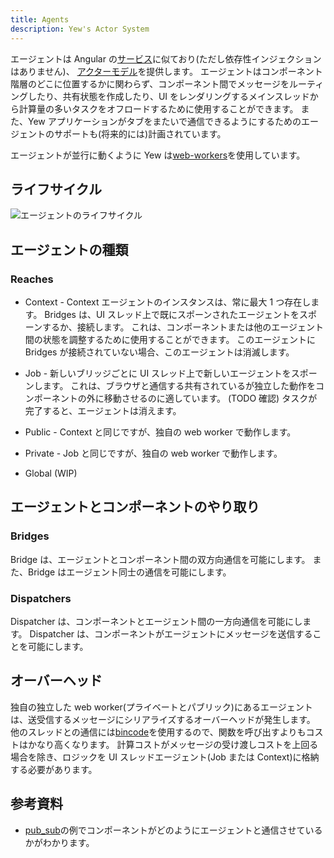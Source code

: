 ```yaml
---
title: Agents
description: Yew's Actor System
---
```


エージェントは Angular の[サービス](https://angular.io/guide/architecture-services)に似ており\(ただし依存性インジェクションはありません\)、
[アクターモデル](https://en.wikipedia.org/wiki/Actor_model)を提供します。
エージェントはコンポーネント階層のどこに位置するかに関わらず、コンポーネント間でメッセージをルーティングしたり、共有状態を作成したり、UI をレンダリングするメインスレッドから計算量の多いタスクをオフロードするために使用することができます。
また、Yew アプリケーションがタブをまたいで通信できるようにするためのエージェントのサポートも\(将来的には\)計画されています。

エージェントが並行に動くように Yew は[web-workers](https://developer.mozilla.org/en-US/docs/Web/API/Web_Workers_API/Using_web_workers)を使用しています。

## ライフサイクル

![エージェントのライフサイクル](https://user-images.githubusercontent.com/42674621/79125224-b6481d80-7d95-11ea-8e6a-ab9b52d1d8ac.png)

## エージェントの種類

### Reaches

-   Context - Context エージェントのインスタンスは、常に最大 1 つ存在します。
    Bridges は、UI スレッド上で既にスポーンされたエージェントをスポーンするか、接続します。
    これは、コンポーネントまたは他のエージェント間の状態を調整するために使用することができます。
    このエージェントに Bridges が接続されていない場合、このエージェントは消滅します。

-   Job - 新しいブリッジごとに UI スレッド上で新しいエージェントをスポーンします。
    これは、ブラウザと通信する共有されているが独立した動作をコンポーネントの外に移動させるのに適しています。
    (TODO 確認) タスクが完了すると、エージェントは消えます。

-   Public - Context と同じですが、独自の web worker で動作します。

-   Private - Job と同じですが、独自の web worker で動作します。

-   Global \(WIP\)

## エージェントとコンポーネントのやり取り

### Bridges

Bridge は、エージェントとコンポーネント間の双方向通信を可能にします。
また、Bridge はエージェント同士の通信を可能にします。

### Dispatchers

Dispatcher は、コンポーネントとエージェント間の一方向通信を可能にします。
Dispatcher は、コンポーネントがエージェントにメッセージを送信することを可能にします。

## オーバーヘッド

独自の独立した web worker(プライベートとパブリック)にあるエージェントは、送受信するメッセージにシリアライズするオーバーヘッドが発生します。
他のスレッドとの通信には[bincode](https://github.com/servo/bincode)を使用するので、関数を呼び出すよりもコストはかなり高くなります。
計算コストがメッセージの受け渡しコストを上回る場合を除き、ロジックを UI スレッドエージェント\(Job または Context\)に格納する必要があります。

## 参考資料

-   [pub_sub](https://github.com/yewstack/yew/tree/v0.18/examples/pub_sub)の例でコンポーネントがどのようにエージェントと通信させているかがわかります。
